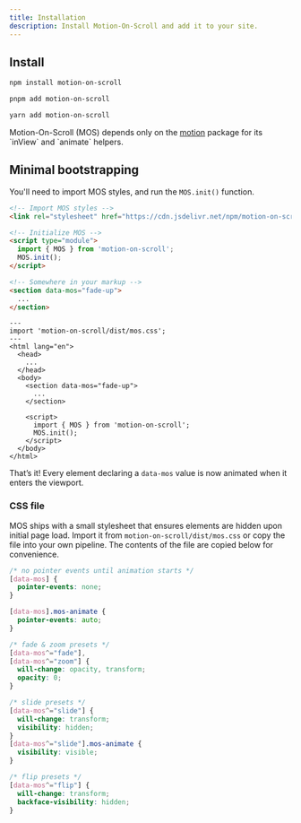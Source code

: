 ```yaml
---
title: Installation
description: Install Motion-On-Scroll and add it to your site.
---
```



## Install

<Tabs syncKey="pm">
  <TabItem label="npm">

```bash
npm install motion-on-scroll
```
  </TabItem>
  <TabItem label="pnpm">

```bash
pnpm add motion-on-scroll
```
  </TabItem>
  <TabItem label="yarn">

```bash
yarn add motion-on-scroll
```
  </TabItem>
</Tabs>

<Aside>
  Motion-On-Scroll (MOS) depends only on the <a target="_blank" rel="noopener noreferrer" href="https://motion.dev/">motion</a> package for its `inView` and `animate` helpers.
</Aside>

## Minimal bootstrapping

You'll need to import MOS styles, and run the `MOS.init()` function.


<Tabs>
  <TabItem label="Vanilla JS">

```html
<!-- Import MOS styles -->
<link rel="stylesheet" href="https://cdn.jsdelivr.net/npm/motion-on-scroll@latest/dist/mos.css" />

<!-- Initialize MOS -->
<script type="module">
  import { MOS } from 'motion-on-scroll';
  MOS.init();
</script>

<!-- Somewhere in your markup -->
<section data-mos="fade-up">
  ...
</section>
```
  </TabItem>
  <TabItem label="Astro">

```astro
---
import 'motion-on-scroll/dist/mos.css';
---
<html lang="en">
  <head>
    ...
  </head>
  <body>
    <section data-mos="fade-up">
      ...
    </section>

    <script>
      import { MOS } from 'motion-on-scroll';
      MOS.init();
    </script>
  </body>
</html>
```
  </TabItem>
</Tabs>

That’s it! Every element declaring a `data-mos` value is now animated when it enters the viewport.

### CSS file

MOS ships with a small stylesheet that ensures elements are hidden upon initial page load. Import it from `motion-on-scroll/dist/mos.css` or copy the file into your own pipeline. The contents of the file are copied below for convenience.

```css
/* no pointer events until animation starts */
[data-mos] {
  pointer-events: none;
}

[data-mos].mos-animate {
  pointer-events: auto;
}

/* fade & zoom presets */
[data-mos^="fade"],
[data-mos^="zoom"] {
  will-change: opacity, transform;
  opacity: 0;
}

/* slide presets */
[data-mos^="slide"] {
  will-change: transform;
  visibility: hidden;
}
[data-mos^="slide"].mos-animate {
  visibility: visible;
}

/* flip presets */
[data-mos^="flip"] {
  will-change: transform;
  backface-visibility: hidden;
}
```